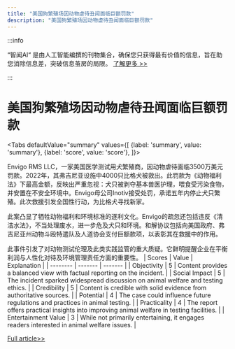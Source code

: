 ```yaml
---
title: "美国狗繁殖场因动物虐待丑闻面临巨额罚款"
description: "美国狗繁殖场因动物虐待丑闻面临巨额罚款"
---
```



:::info

“智闻AI“ 是由人工智能编撰的刊物集合，确保您只获得最有价值的信息，旨在助您消除信息差，突破信息茧房的局限。  [了解更多 >>](/)

:::

# 美国狗繁殖场因动物虐待丑闻面临巨额罚款


<Tabs
	defaultValue="summary"
	values={[
	{label: 'summary', value: 'summary'},
	{label: 'score', value: 'score'},
]}>
<TabItem value="summary">


Envigo RMS LLC，一家美国医学测试用犬繁殖商，因动物虐待面临3500万美元罚款。2022年，其弗吉尼亚设施中4000只比格犬被救出。此罚款为《动物福利法》下最高金额，反映出严重忽视：犬只被剥夺基本兽医护理，喂食受污染食物，并安置在不安全环境中。Envigo母公司Inotiv接受处罚，承诺五年内停止犬只繁殖。此次救援引发全国性行动，为比格犬寻找新家。

此案凸显了牺牲动物福利和环境标准的逐利文化。Envigo的疏忽还包括违反《清洁水法》，不当处理废水，进一步危及犬只和环境。和解协议包括向美国政府、弗吉尼亚州动物斗殴特遣队及人道协会支付巨额款项，以表彰其在救援中的作用。

此事件引发了对动物测试伦理及此类实践监管的重大质疑。它鲜明提醒企业在平衡利润与人性化对待及环境管理责任方面的重要性。
</TabItem>
<TabItem value="score">
	| Scores     | Value   | Explanation |
	| -------- | ------- | ------- |
	| Objectivity  | 5    | Content provides a balanced view with factual reporting on the incident.    |
	| Social Impact | 5     | The incident sparked widespread discussion on animal welfare and testing ethics.    |
	| Credibility    | 5    | Content is credible with solid evidence from authoritative sources.    |
	| Potential    | 4    | The case could influence future regulations and practices in animal testing.    |
	| Practicality    | 4    | The report offers practical insights into improving animal welfare in testing facilities.    |
	| Entertainment Value    | 3    | While not primarily entertaining, it engages readers interested in animal welfare issues.    |
</TabItem>
</Tabs>

[Full article>>](https://www.bbc.com/news/articles/cyrry1jkpvvo)
